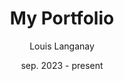 ---
title: My Portfolio
description: This portfolio is a web application that showcases my projects, skills, and experiences.
button:
  name: View App
  url: /
tags: [web, design]
tools: [nodejs, typescript, react, tailwindcss, figma]
image: /preview/portfolio.png
preview: /preview/portfolio.gif
date: sep. 2023 - present
author: Louis Langanay
repository: https://github.com/LouisLanganay/portfolio
---